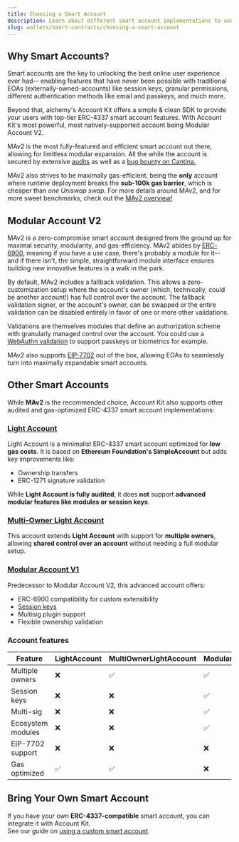 ```yaml
---
title: Choosing a Smart Account
description: Learn about different smart account implementations to use with
slug: wallets/smart-contracts/choosing-a-smart-account
---
```





## Why Smart Accounts?

Smart accounts are the key to unlocking the best online user experience ever had-- enabling features that have never been possible with traditional EOAs (externally-owned-accounts) like session keys, granular permissions, different authentication methods like email and passkeys, and much more.

Beyond that, alchemy's Account Kit offers a simple & clean SDK to provide your users with top-tier ERC-4337 smart account features. With Account Kit's most powerful, most natively-supported account being Modular Account V2.

MAv2 is the most fully-featured and efficient smart account out there, allowing for limitless modular expansion. All the while the account is secured by extensive [audits](https://github.com/alchemyplatform/modular-account/tree/develop/audits) as well as a [bug bounty on Cantina.](https://cantina.xyz/bounties/246de4d3-e138-4340-bdfc-fc4c95951491)

MAv2 also strives to be maximally gas-efficient, being the **only** account where runtime deployment breaks the **sub-100k gas barrier**, which is cheaper than _one Uniswap swap_. For more details around MAv2, and for more sweet benchmarks, check out the [MAv2 overview!](/wallets/smart-contracts/modular-account-v2/overview)

## Modular Account V2

MAv2 is a zero-compromise smart account designed from the ground up for maximal security, modularity, and gas-efficiency. MAv2 abides by [ERC-6900](https://eips.ethereum.org/EIPS/eip-6900), meaning if you have a use case, there's probably a module for it-- and if there isn't, the simple, straightforward module interface ensures building new innovative features is a walk in the park.

By default, MAv2 includes a fallback validation. This allows a zero-customization setup where the account's owner (which, technically, could be another account!) has full control over the account. The fallback validation signer, or the account's owner, can be swapped or the entire validation can be disabled entirely in favor of one or more other validations.

Validations are themselves modules that define an authorization scheme with granularly managed control over the account. You could use a [WebAuthn validation](https://github.com/alchemyplatform/modular-account/blob/develop/src/modules/validation/WebAuthnValidationModule.sol) to support passkeys or biometrics for example.

MAv2 also supports [EIP-7702](https://github.com/ethereum/EIPs/blob/master/EIPS/eip-7702.md) out of the box, allowing EOAs to seamlessly turn into maximally expandable smart accounts.

## Other Smart Accounts

While **MAv2** is the recommended choice, Account Kit also supports other audited and gas-optimized ERC-4337 smart account implementations:

### [Light Account](/wallets/smart-contracts/other-accounts/light-account)

Light Account is a minimalist ERC-4337 smart account optimized for **low gas costs**. It is based on **Ethereum Foundation's SimpleAccount** but adds key improvements like:

- Ownership transfers
- ERC-1271 signature validation

While **Light Account is fully audited**, it does **not** support **advanced modular features like modules or session keys**.

### [Multi-Owner Light Account](/wallets/smart-contracts/other-accounts/light-account)

This account extends **Light Account** with support for **multiple owners**, allowing **shared control over an account** without needing a full modular setup.

### [Modular Account V1](/wallets/smart-contracts/other-accounts/modular-account/)

Predecessor to Modular Account V2, this advanced account offers:

- ERC-6900 compatibility for custom extensibility
- [Session keys](/wallets/smart-contracts/modular-account-v2/session-keys)
- Multisig plugin support
- Flexible ownership validation

### Account features

| Feature           | LightAccount | MultiOwnerLightAccount | ModularAccountV1 | ModularAccountV2 |
| ----------------- | ------------ | ---------------------- | ---------------- | ---------------- |
| Multiple owners   | ❌           | ✅                     | ✅               | ✅               |
| Session keys      | ❌           | ❌                     | ✅               | ✅               |
| Multi-sig         | ❌           | ❌                     | ✅               | 🔜               |
| Ecosystem modules | ❌           | ❌                     | ✅               | ✅               |
| EIP-7702 support  | ❌           | ❌                     | ❌               | ✅               |
| Gas optimized     | ✅           | ✅                     | ❌               | ✅               |

## Bring Your Own Smart Account

If you have your own **ERC-4337-compatible** smart account, you can integrate it with Account Kit.  
See our guide on [using a custom smart account](/wallets/third-party/smart-contracts).
